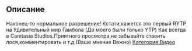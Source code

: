 
== Описание ==
Наконец-то нормальное разрешение! Кстати,кажется это первый RYTP на Удивительный мир Гамбола (До моего были только YTP)
Как всегда в Camtasia Studios.Приятного просмотра,не забывайте ставить лося,комментировать и т.д.(Ваше мнение Важно)
[[Категория:Видео]]